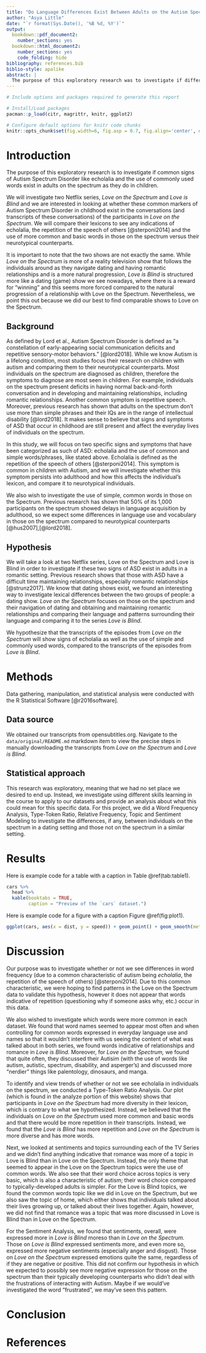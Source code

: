 ```yaml
---
title: "Do Language Differences Exist Between Adults on the Autism Spectrum and Adults Who Are 'Typically Developed'?"
author: "Asya Little"
date: "`r format(Sys.Date(), '%B %d, %Y')`"
output: 
  bookdown::pdf_document2: 
    number_sections: yes
  bookdown::html_document2: 
    number_sections: yes
    code_folding: hide
bibliography: references.bib
biblio-style: apalike
abstract: | 
  The purpose of this exploratory research was to investigate if differences exist among individuals on the Autism spectrum and those who don't have autism and if so, in what realms. Aware of research on how children with Autism develop and function differently than those who aren't on the spectrum, we test to see if common signs of autism like echolalia and the use of more common and frequently used words exist in adults, especially in a romantic setting. By comparing two dating reality shows on Netflix, *Love on the Spectrum* and *Love is Blind* and investigating their transcripts, we hypothesize that these signs of autism still exist in adults on the spectrum. We found that there is no evidence of echolalia nor the use of more basic and commonly used words in those with autism. 
---
```


```r
# Include options and packages required to generate this report

# Install/Load packages
pacman::p_load(citr, magrittr, knitr, ggplot2)

# Configure default options for knitr code chunks
knitr::opts_chunk$set(fig.width=6, fig.asp = 0.7, fig.align='center', echo=FALSE, message = FALSE, warning = FALSE)
```

# Introduction

<!-- the identification of a relevant topic/ area of interest to you, -->

The purpose of this exploratory research is to investigate if common signs of Autism Spectrum Disorder like echolalia and the use of commonly used words exist in adults on the spectrum as they do in children.

We will investigate two Netflix series, *Love on the Spectrum* and *Love is Blind* and we are interested in looking at whether these common markers of Autism Spectrum Disorder in childhood exist in the conversations (and transcripts of these conversations) of the participants in *Love on the Spectrum*. We will compare their lexicons to see any indications of echolalia, the repetition of the speech of others [@sterponi2014] and the use of more common and basic words in those on the spectrum versus their neurotypical counterparts.

It is important to note that the two shows are not exactly the same. While *Love on the Spectrum* is more of a reality television show that follows the individuals around as they navigate dating and having romantic relationships and is a more natural progression, *Love is Blind* is structured more like a dating (game) show we see nowadays, where there is a reward for "winning" and this seems more forced compared to the natural progression of a relationship with Love on the Spectrum. Nevertheless, we point this out because we did our best to find comparable shows to Love on the Spectrum.

## Background

<!-- a description a viable and thought-provoking research question supported by previous research on the topic in the primary literature, -->

As defined by Lord et al., Autism Spectrum Disorder is defined as "a constellation of early-appearing social communication deficits and repetitive sensory-motor behaviors." [@lord2018]. While we know Autism is a lifelong condition, most studies focus their research on children with autism and comparing them to their neurotypical counterparts. Most individuals on the spectrum are diagnosed as children, therefore the symptoms to diagnose are most seen in children. For example, individuals on the spectrum present deficits in having normal back-and-forth conversation and in developing and maintaining relationships, including romantic relationships. Another common symptom is repetitive speech. Moreover, previous research has shown that adults on the spectrum don't use more than simple phrases and their IQs are in the range of intellectual disability [@lord2018]. It makes sense to believe that signs and symptoms of ASD that occur in childhood are still present and affect the everyday lives of individuals on the spectrum.

In this study, we will focus on two specific signs and symptoms that have been categorized as such of ASD: echolalia and the use of common and simple words/phrases, like stated above. Echolalia is defined as the repetition of the speech of others [@sterponi2014]. This symptom is common in children with Autism, and we will investigate whether this symptom persists into adulthood and how this affects the individual's lexicon, and compare it to neurotypical individuals.

We also wish to investigate the use of simple, common words in those on the Spectrum. Previous research has shown that 50% of its 1,000 participants on the spectrum showed delays in language acquisition by adulthood, so we expect some differences in language use and vocabulary in those on the spectrum compared to neurotypical counterparts [@hus2007],[@lord2018].

## Hypothesis

<!-- a clear, and testable hypothesis based on evidence in the literature, -->

We will take a look at two Netflix series, Love on the Spectrum and Love is Blind in order to investigate if these two signs of ASD exist in adults in a romantic setting. Previous research shows that those with ASD have a difficult time maintaining relationships, especially romantic relationships [@strunz2017]. We know that dating shows exist, we found an interesting way to investigate lexical differences between the two groups of people: a dating show. *Love on the Spectrum* focuses on those on the spectrum and their navigation of dating and obtaining and maintaining romantic relationships and comparing their language and patterns surrounding their language and comparing it to the series *Love is Blind*.

We hypothesize that the transcripts of the episodes from *Love on the Spectrum* will show signs of echolalia as well as the use of simple and commonly used words, compared to the transcripts of the episodes from *Love is Blind*.

# Methods

Data gathering, manipulation, and statistical analysis were conducted with the R Statistical Software [@r2016software].

## Data source

<!-- the identification of an adequate corpus resource (existing or to be developed) to address the research question;  evaluating the strengths and weakness of this particular resource, -->

We obtained our transcripts from opensubtitles.org. Navigate to the `data/original/README.md` markdown item to view the precise steps in manually downloading the transcripts from *Love on the Spectrum* and *Love is Blind*.

## Statistical approach

<!-- reference to and use of the appropriate analytical and/or statistical methods to assess the evidence, -->

This research was exploratory, meaning that we had no set place we desired to end up. Instead, we investigate using different skills learning in the course to apply to our datasets and provide an analysis about what this could mean for this specific data. For this project, we did a Word Frequency Analysis, Type-Token Ratio, Relative Frequency, Topic and Sentiment Modeling to investigate the differences, if any, between individuals on the spectrum in a dating setting and those not on the spectrum in a similar setting.

# Results

Here is example code for a table with a caption in Table \@ref(tab:table1).

```r
cars %>% 
  head %>% 
  kable(booktabs = TRUE, 
        caption = "Preview of the `cars` dataset.")
```

Here is example code for a figure with a caption Figure \@ref(fig:plot1).

```r
ggplot(cars, aes(x = dist, y = speed)) + geom_point() + geom_smooth(method = "lm")
```



# Discussion

Our purpose was to investigate whether or not we see differences in word frequency (due to a common characteristic of autism being *echolalia*, the repetition of the speech of others) [@sterponi2014]. Due to this common characteristic, we were hoping to find patterns in the Love on the Spectrum data to validate this hypothesis, however it does not appear that words indicative of repetition (questioning why if someone asks why, etc.) occur in this data.\


We also wished to investigate which words were more common in each dataset. We found that word names seemed to appear most often and when controlling for common words expressed in everyday language use and names so that it wouldn't interfere with us seeing the content of what was talked about in both series, we found words indicative of relationships and romance in *Love is Blind.* Moreover, for *Love on the Spectrum,* we found that quite often, they discussed their Autisim (with the use of words like autism, autistic, spectrum, disability, and asperger's) and discussed more "nerdier" things like palentology, dinosaurs, and manga.


To identify and view trends of whether or not we see echolalia in individuals on the spectrum, we conducted a Type-Token Ratio Analysis. Our plot (which is found in the analyze portion of this website) shows that participants in *Love on the Spectrum* had more diversity in their lexicon, which is contrary to what we hypothesized. Instead, we believed that the individuals on *Love on the Spectrum* used more common and basic words and that there would be more repetition in their transcripts. Instead, we found that the *Love is Blind* has more repetition and *Love on the Spectrum* is more diverse and has more words.


Next, we looked at sentiments and topics surrounding each of the TV Series and we didn't find anything indicative that romance was more of a topic in Love is Blind than in Love on the Spectrum. Instead, the only theme that seemed to appear in the Love on the Spectrum topics were the use of common words. We also see that their word choice across topics is very basic, which is also a characteristic of autism; their word choice compared to typically-developed adults is simpler. For the Love is Blind topics, we found the common words topic like we did in Love on the Spectrum, but we also saw the topic of home, which either shows that individuals talked about their lives growing up, or talked about their lives together. Again, however, we did not find that romance was a topic that was more discussed in Love is Blind than in Love on the Spectrum.

For the Sentiment Analysis, we found that sentiments, overall, were expressed more in *Love is Blind* moreso than in *Love on the Spectrum.* Those on *Love is Blind* expressed sentiments more, and even more so, expressed more negative sentiments (especially anger and disgust). Those on *Love on the Spectrum* expressed emotions quite the same, regardless of if they are negative or positive. This did not confirm our hypothesis in which we expected to possibly see more negative expression for those on the spectrum than their typically developing counterparts who didn't deal with the frustrations of interacting with Autism. Maybe if we would've investigated the word "frustrated", we may've seen this pattern. 

# Conclusion

# References
